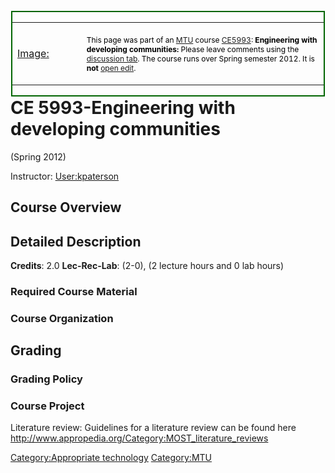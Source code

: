 <div style="float: right; border: 2px solid darkgreen; margin: 1px;">
{| cellspacing="0" style="width: 476px; background-color: #00BtFF; text-align: left;"
| style="width: 100px; height: 100px" | [[Image:]]
| style="font-size: 9pt; color: black; padding: 2pt; line-height: 1.25em;" |This page was part of an [[MTU]] course [[CE5993]]: '''Engineering with developing communities:'''
Please leave comments using the [[{{NAMESPACE}} talk:{{PAGENAME}}|discussion tab]].  The course runs over Spring semester 2012. It is '''not''' [[open edit]].
|}</div>

= CE 5993-Engineering with developing communities=

(Spring 2012)

Instructor: [[User:kpaterson]]
 
==Course Overview==


==Detailed Description==


'''Credits''': 2.0
'''Lec-Rec-Lab''': (2-0), (2 lecture hours and 0 lab hours)

===Required Course Material===


===Course Organization===

==Grading==

===Grading Policy===

===Course Project===
Literature review:
Guidelines for a literature review can be found here [[http://www.appropedia.org/Category:MOST_literature_reviews]]



[[Category:Appropriate technology]]
[[Category:MTU]]